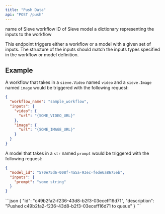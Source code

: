 ```yaml
---
title: "Push Data"
api: "POST /push"
---
```


<ParamField body="workflow_name" type="string">
  name of Sieve workflow
</ParamField>

<ParamField body="model_id" type="string">
  ID of Sieve model
</ParamField>

<ParamField body="inputs" type="dict" required>
  a dictionary representing the inputs to the workflow
</ParamField>

This endpoint triggers either a workflow or a model with a given set of inputs. The structure of the inputs should match the inputs types specified in the workflow or model definition.

## Example
A workflow that takes in a `sieve.Video` named `video` and a `sieve.Image` named `image` would be triggered with the following request:
```json
{
  "workflow_name": "sample_workflow",
  "inputs": {
    "video": {
      "url": "{SOME_VIDEO_URL}"
    },
    "image": {
      "url": "{SOME_IMAGE_URL}"
    }
  }
}
```

A model that takes in a `str` named `prompt` would be triggered with the following request:
```json
{
  "model_id": "570e75d6-008f-4a5a-93ec-fede6a8675eb",
  "inputs": {
    "prompt": "some string"
  }
}
```

<ResponseExample>
```json
{
  "id": "c49b2fa2-f236-43d8-b2f3-03eceff16d71",
  "description": "Pushed c49b2fa2-f236-43d8-b2f3-03eceff16d71 to queue"
}
```
</ResponseExample>
